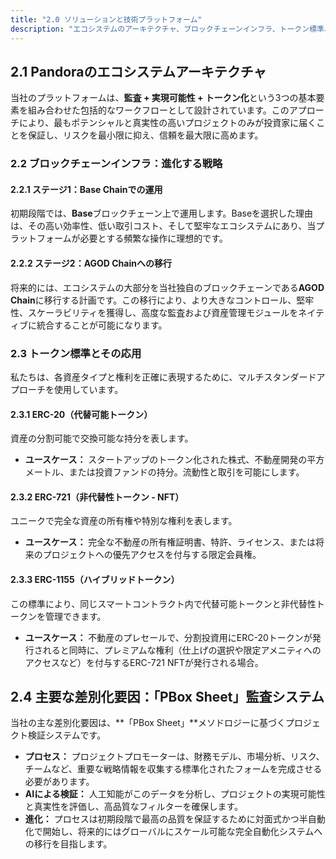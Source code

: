 ```yaml
---
title: "2.0 ソリューションと技術プラットフォーム"
description: "エコシステムのアーキテクチャ、ブロックチェーンインフラ、トークン標準、そしてPBox Sheet監査システム。"
---
```


## 2.1 Pandoraのエコシステムアーキテクチャ
当社のプラットフォームは、**監査 + 実現可能性 + トークン化**という3つの基本要素を組み合わせた包括的なワークフローとして設計されています。このアプローチにより、最もポテンシャルと真実性の高いプロジェクトのみが投資家に届くことを保証し、リスクを最小限に抑え、信頼を最大限に高めます。

### 2.2 ブロックチェーンインフラ：進化する戦略

#### 2.2.1 ステージ1：Base Chainでの運用
初期段階では、**Base**ブロックチェーン上で運用します。Baseを選択した理由は、その高い効率性、低い取引コスト、そして堅牢なエコシステムにあり、当プラットフォームが必要とする頻繁な操作に理想的です。

#### 2.2.2 ステージ2：AGOD Chainへの移行
将来的には、エコシステムの大部分を当社独自のブロックチェーンである**AGOD Chain**に移行する計画です。この移行により、より大きなコントロール、堅牢性、スケーラビリティを獲得し、高度な監査および資産管理モジュールをネイティブに統合することが可能になります。

### 2.3 トークン標準とその応用
私たちは、各資産タイプと権利を正確に表現するために、マルチスタンダードアプローチを使用しています。

#### 2.3.1 ERC-20（代替可能トークン）
資産の分割可能で交換可能な持分を表します。
* **ユースケース：** スタートアップのトークン化された株式、不動産開発の平方メートル、または投資ファンドの持分。流動性と取引を可能にします。

#### 2.3.2 ERC-721（非代替性トークン - NFT）
ユニークで完全な資産の所有権や特別な権利を表します。
* **ユースケース：** 完全な不動産の所有権証明書、特許、ライセンス、または将来のプロジェクトへの優先アクセスを付与する限定会員権。

#### 2.3.3 ERC-1155（ハイブリッドトークン）
この標準により、同じスマートコントラクト内で代替可能トークンと非代替性トークンを管理できます。
* **ユースケース：** 不動産のプレセールで、分割投資用にERC-20トークンが発行されると同時に、プレミアムな権利（仕上げの選択や限定アメニティへのアクセスなど）を付与するERC-721 NFTが発行される場合。

## 2.4 主要な差別化要因：「PBox Sheet」監査システム
当社の主な差別化要因は、**「PBox Sheet」**メソドロジーに基づくプロジェクト検証システムです。
* **プロセス：** プロジェクトプロモーターは、財務モデル、市場分析、リスク、チームなど、重要な戦略情報を収集する標準化されたフォームを完成させる必要があります。
* **AIによる検証：** 人工知能がこのデータを分析し、プロジェクトの実現可能性と真実性を評価し、高品質なフィルターを確保します。
* **進化：** プロセスは初期段階で最高の品質を保証するために対面式かつ半自動化で開始し、将来的にはグローバルにスケール可能な完全自動化システムへの移行を目指します。